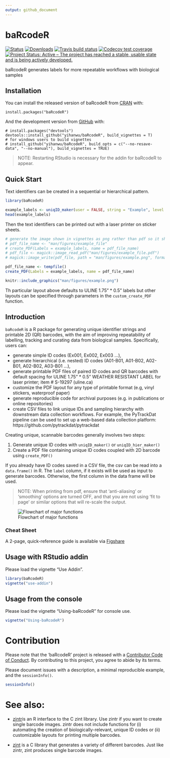 ```yaml
---
output: github_document
---
```


<!-- README.md is generated from README.Rmd. Please edit that file -->

# baRcodeR

<!-- badges: start -->
[![Status](https://www.r-pkg.org/badges/version/baRcodeR)](https://cran.r-project.org/web/packages/baRcodeR/index.html)
[![Downloads](https://cranlogs.r-pkg.org/badges/grand-total/baRcodeR)](https://cran.r-project.org/web/packages/baRcodeR/index.html)
[![Travis build status](https://travis-ci.org/yihanwu/baRcodeR.svg?branch=master)](https://travis-ci.org/yihanwu/baRcodeR)
[![Codecov test coverage](https://codecov.io/gh/yihanwu/baRcodeR/branch/master/graph/badge.svg)](https://codecov.io/gh/yihanwu/baRcodeR?branch=master)
[![Project Status: Active – The project has reached a stable, usable state and is being actively developed.](https://www.repostatus.org/badges/latest/active.svg)](https://www.repostatus.org/#active)
<!-- badges: end -->

baRcodeR generates labels for more repeatable workflows with biological samples

## Installation

You can install the released version of baRcodeR from [CRAN](https://CRAN.R-project.org) with:

```
install.packages("baRcodeR")
```

And the development version from [GitHub](https://github.com/) with:

```
# install.packages("devtools")
devtools::install_github("yihanwu/baRcodeR", build_vignettes = T)
# for windows users to build vignettes
# install_github("yihanwu/baRcodeR", build_opts = c("--no-resave-data", "--no-manual"), build_vignettes = TRUE)
```

> NOTE: Restarting RStudio is necessary for the addin for baRcodeR to appear.

## Quick Start

Text identifiers can be created in a sequential or hierarchical pattern.

```r
library(baRcodeR)

example_labels <- uniqID_maker(user = FALSE, string = "Example", level = 1:40)
head(example_labels)
```

Then the text identifiers can be printed out with a laser printer on sticker sheets.


```r
# generate the image shown in vignettes as png rather than pdf so it shows up in markdown
# pdf_file_name <- "man/figures/example_file"
# create_PDF(Labels = example_labels, name = pdf_file_name)
# pdf_file <- magick::image_read_pdf("man/figures/example_file.pdf")
# magick::image_write(pdf_file, path = "man/figures/example.png", format = "png")
```


```r
pdf_file_name <- tempfile()
create_PDF(Labels = example_labels, name = pdf_file_name)
```

```r
knitr::include_graphics("man/figures/example.png")
```


Th particular layout above defaults to  ULINE 1.75" * 0.5"  labels but other layouts can be specified through parameters in the `custom_create_PDF` function. 


## Introduction

`baRcodeR` is a R package for generating unique identifier strings and printable 2D (QR) barcodes, with the aim of improving repeatability of labelling, tracking and curating data from biological samples. Specifically, users can:

* generate simple ID codes (Ex001, Ex002, Ex003 ...),
* generate hierarchical (i.e. nested) ID codes (A01-B01, A01-B02, A02-B01, A02-B02, A03-B01 ...),
* generate printable PDF files of paired ID codes and QR barcodes with default spacing for ULINE 1.75" * 0.5" WEATHER RESISTANT LABEL for laser printer; item # S-19297 (uline.ca)
* customize the PDF layout for any type of printable format (e.g, vinyl stickers, waterproof paper)
* generate reproducible code for archival purposes (e.g. in publications or online repositories)
* create CSV files to link unique IDs and sampling hierarchy with downstream data collection workflows. For example, the PyTrackDat pipeline can be used to set up a web-based data collection platform: https://github.com/pytrackdat/pytrackdat

Creating unique, scannable barcodes generally involves two steps:

  1. Generate unique ID codes with `uniqID_maker()` or `uniqID_hier_maker()`
  2. Create a PDF file containing unique ID codes coupled with 2D barcode using `create_PDF()`

If you already have ID codes saved in a CSV file, the csv can be read into a `data.frame()` in R. The `label` column, if it exists will be used as input to generate barcodes. Otherwise, the first column in the data frame will be used. 

> NOTE: When printing from pdf, ensure that 'anti-aliasing' or 'smoothing' options are turned OFF, and that you are not using 'fit to page' or similar options that will re-scale the output.

![Flowchart of major functions](man/figures/Flowchart.png)

### Cheat Sheet

A 2-page, quick-reference guide is available via [Figshare](https://dx.doi.org/10.6084/m9.figshare.7043309)

## Usage with RStudio addin

Please load the vignette "Use Addin".

```r
library(baRcodeR)
vignette("use-addin")
```


## Usage from the console

Please load the vignette "Using-baRcodeR" for console use.

```r
vignette("Using-baRcodeR")
```
# Contribution

Please note that the 'baRcodeR' project is released with a
  [Contributor Code of Conduct](CODE_OF_CONDUCT.md).
  By contributing to this project, you agree to abide by its terms.
  
Please document issues with a description, a minimal reproducible example, and the `sessionInfo()`. 

```r
sessionInfo()
```

# See also:

- [zintr](https://github.com/carlganz/zintr)is an R interface to the C zint library. Use zintr if you want to create single barcode images. zintr does not include functions for (i) automating the creation of biologically-relevant, unique ID codes or (ii) customizable layouts for printing multiple barcodes.

- [zint](http://zint.org.uk/) is a C library that generates a variety of different barcodes. Just like zintr, zint produces single barcode images.